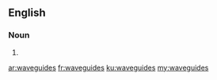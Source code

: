 ==English==

===Noun===
{{head|en|noun plural form}}

# {{plural of|waveguide|lang=en}}

[[ar:waveguides]]
[[fr:waveguides]]
[[ku:waveguides]]
[[my:waveguides]]